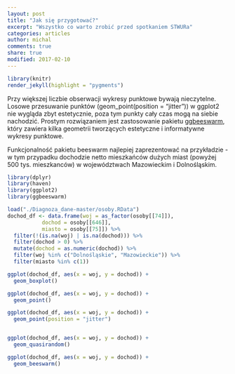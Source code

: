 ```yaml
---
layout: post
title: "Jak się przygotować?"
excerpt: "Wszystko co warto zrobić przed spotkaniem STWURa"
categories: articles
author: michal
comments: true
share: true
modified: 2017-02-10
---
```


```r
library(knitr)
render_jekyll(highlight = "pygments")
```


Przy większej liczbie obserwacji wykresy punktowe bywają nieczytelne. Losowe przesuwanie punktów (geom_point(position = "jitter")) w ggplot2 nie wygląda zbyt estetycznie, poza tym punkty cały czas mogą na siebie nachodzić. Prostym rozwiązaniem jest zastosowanie pakietu [ggbeeswarm](https://github.com/eclarke/ggbeeswarm), który zawiera kilka geometrii tworzących estetyczne i informatywne wykresy punktowe.

Funkcjonalność pakietu beeswarm najlepiej zaprezentować na przykładzie - w tym przypadku dochodzie netto mieszkańców dużych miast (powyżej 500 tys. mieszkanców) w województwach Mazowieckim i Dolnośląskim.

```r
library(dplyr)
library(haven)
library(ggplot2)
library(ggbeeswarm)

load("./Diagnoza_dane-master/osoby.RData")
dochod_df <- data.frame(woj = as_factor(osoby[[74]]),
           dochod = osoby[[646]],
           miasto = osoby[[75]]) %>% 
  filter(!(is.na(woj) | is.na(dochod))) %>% 
  filter(dochod > 0) %>% 
  mutate(dochod = as.numeric(dochod)) %>% 
  filter(woj %in% c("Dolnośląskie", "Mazowieckie")) %>% 
  filter(miasto %in% c(1))

ggplot(dochod_df, aes(x = woj, y = dochod)) +
  geom_boxplot() 

ggplot(dochod_df, aes(x = woj, y = dochod)) +
  geom_point() 

ggplot(dochod_df, aes(x = woj, y = dochod)) +
  geom_point(position = "jitter") 


ggplot(dochod_df, aes(x = woj, y = dochod)) +
  geom_quasirandom() 

ggplot(dochod_df, aes(x = woj, y = dochod)) +
  geom_beeswarm() 
```

